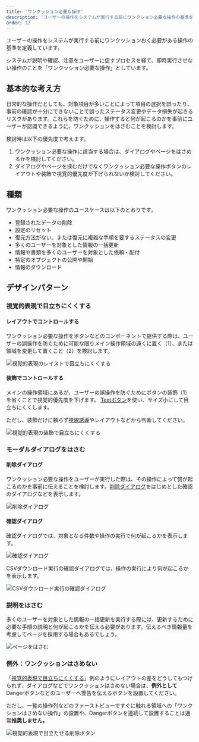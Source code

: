 ```yaml
---
title: 'ワンクッション必要な操作'
description: 'ユーザーの操作をシステムが実行する前にワンクション必要な操作の基準を定義しています。'
order: 12
---
```

ユーザーの操作をシステムが実行する前にワンクッションおく必要がある操作の基準を定義しています。

システムが説明や確認、注意をユーザーに促すプロセスを経て、即時実行させない操作のことを「ワンクッション必要な操作」としています。

## 基本的な考え方

日常的な操作だとしても、対象項目が多いことによって項目の選択を誤ったり、事前の確認が十分にできないことで誤ったステータス変更やデータ損失が起きるリスクがあります。これらを防ぐために、操作すると何が起こるのかを事前にユーザーが認識できるように、ワンクッションをはさむことを検討します。

検討時は以下の優先度で考えます。

1. ワンクッション必要な操作に該当する場合は、ダイアログやページをはさめるかを検討してください。
2. ダイアログやページを挟むだけでなくワンクッション必要な操作ボタンのレイアウトや装飾で視覚的優先度が下げられないか検討してください。

## 種類

ワンクッション必要な操作のユースケースは以下のとおりです。

- 登録されたデータの削除
- 設定のリセット
- 復元方法がない、または復元に複雑な手順を要するステータスの変更
- 多くのユーザーを対象とした情報の一括更新
- 情報や書類を多くのユーザーを対象とした依頼・配付
- 特定のオブジェクトの公開や開始
- 情報のダウンロード


## デザインパターン

### 視覚的表現で目立ちにくくする

#### レイアウトでコントロールする

ワンクッション必要な操作をボタンなどのコンポーネントで提供する際は、ユーザーの誤操作を防ぐために可能な限りメイン操作領域の遠くに置く（1）、または領域を変更して置くこと（2）を検討します。

![視覚的表現のレイストで目立ちにくくする](./images/one-cushion-operation/button-layout.png)

#### 装飾でコントロールする

メインの操作領域にあるが、ユーザーの誤操作を防ぐためにボタンの装飾（1）を省くことで視覚的優先度を下げます。
[Textボタン](/products/components/button/#h3-4)を使い、サイズ小にして目立ちにくくします。

ただし、装飾だけに頼らず[視線誘導](products/design-patterns/visual-guidance)やレイアウトなどから判断してください。

![視覚的表現の装飾で目立ちにくくする](./images/one-cushion-operation/button-decoration.png)

### モーダルダイアログをはさむ

#### 削除ダイアログ

ワンクッション必要な操作をユーザーが実行した際は、その操作によって何が起こるのかを事前に伝えることを検討します。[削除ダイアログ](/products/design-patterns/delete-dialog/)をはじめとした確認のダイアログなどを表示します。

![削除ダイアログ](./images/one-cushion-operation/delete-dialog.png)

#### 確認ダイアログ

確認ダイアログでは、対象となる件数や操作の実行で何が起こるかを表示します。

![確認ダイアログ](./images/one-cushion-operation/confirmation-dialog.png)

CSVダウンロード実行の確認ダイアログでは、操作の実行により何が起こるかを表示します。

![CSVダウンロード実行の確認ダイアログ](./images/one-cushion-operation/dwonload-dialog.png)


### 説明をはさむ

多くのユーザーを対象とした情報の一括更新を実行する際には、更新するために必要な手順の説明と何が起こるかを伝える必要があります。伝えるべき情報量を考慮してページを採用する場合もあるでしょう。

![ページをはさむ](./images/one-cushion-operation/bulk_update.png)


### 例外：ワンクッションはさめない

「[視覚的表現で目立ちにくくする](#h3-0)」例のようにレイアウトの差をどうしてもつけられず、ダイアログなどでワンクッションはさめない場合は、**例外として**Dangerボタンなどのユーザーへ警告を伝えるボタンを設置してください。

ただし、一覧の操作列などのファーストビューですぐに触れる領域への「ワンクションはさめない操作」の設置や、Dangerボタンを連続して設置することは通常**推奨しません。**

![視覚的表現で目立たせる削除ボタン](./images/one-cushion-operation/danger-buttons-in-smarthr-table.png)
